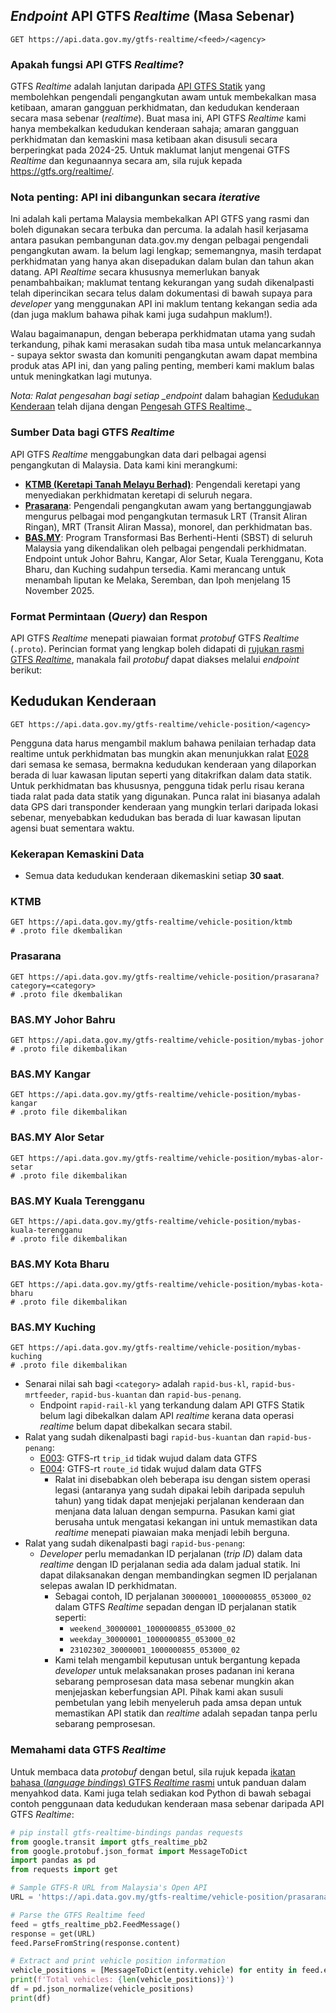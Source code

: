 
## _Endpoint_ API GTFS _Realtime_ (Masa Sebenar)

<Head>
  <title>GTFS Realtime - Malaysia's Official Open API</title>
</Head>

```http
GET https://api.data.gov.my/gtfs-realtime/<feed>/<agency>
```

### Apakah fungsi API GTFS _Realtime_?

GTFS _Realtime_ adalah lanjutan daripada [API GTFS Statik](gtfs-static) yang membolehkan pengendali pengangkutan awam untuk membekalkan masa ketibaan, amaran gangguan perkhidmatan, dan kedudukan kenderaan secara masa sebenar (_realtime_).
Buat masa ini, API GTFS _Realtime_ kami hanya membekalkan kedudukan kenderaan sahaja; amaran gangguan perkhidmatan dan kemaskini masa ketibaan akan disusuli secara berperingkat pada 2024-25. Untuk maklumat lanjut mengenai GTFS _Realtime_ dan kegunaannya secara am, sila rujuk kepada https://gtfs.org/realtime/.

### Nota penting: API ini dibangunkan secara _iterative_

Ini adalah kali pertama Malaysia membekalkan API GTFS yang rasmi dan boleh digunakan secara terbuka dan percuma. Ia adalah hasil kerjasama antara pasukan pembangunan data.gov.my dengan pelbagai pengendali pengangkutan awam. Ia belum lagi lengkap; sememangnya, masih terdapat perkhidmatan yang hanya akan disepadukan dalam bulan dan tahun akan datang. API _Realtime_ secara khususnya memerlukan banyak penambahbaikan; maklumat tentang kekurangan yang sudah dikenalpasti telah diperincikan secara telus dalam dokumentasi di bawah supaya para _developer_ yang menggunakan API ini maklum tentang kekangan sedia ada (dan juga maklum bahawa pihak kami juga sudahpun maklum!).

Walau bagaimanapun, dengan beberapa perkhidmatan utama yang sudah terkandung, pihak kami merasakan sudah tiba masa untuk melancarkannya - supaya sektor swasta dan komuniti pengangkutan awam dapat membina produk atas API ini, dan yang paling penting, memberi kami maklum balas untuk meningkatkan lagi mutunya.

_Nota: Ralat pengesahan bagi setiap \_endpoint_ dalam bahagian [Kedudukan Kenderaan](#vehicle-position) telah dijana dengan [Pengesah GTFS Realtime](https://github.com/MobilityData/gtfs-realtime-validator).\_

### Sumber Data bagi GTFS _Realtime_

API GTFS _Realtime_ menggabungkan data dari pelbagai agensi pengangkutan di Malaysia. Data kami kini merangkumi:

- [**KTMB (Keretapi Tanah Melayu Berhad)**](https://www.ktmb.com.my/): Pengendali keretapi yang menyediakan perkhidmatan keretapi di seluruh negara.
- [**Prasarana**](https://myrapid.com.my/): Pengendali pengangkutan awam yang bertanggungjawab mengurus pelbagai mod pengangkutan termasuk LRT (Transit Aliran Ringan), MRT (Transit Aliran Massa), monorel, dan perkhidmatan bas.
- [**BAS.MY**](https://www.apad.gov.my/index.php/en/projects-programs/bas-projek-program/program-transformasi-bas-berhenti-henti-sbst): Program Transformasi Bas Berhenti-Henti (SBST) di seluruh Malaysia yang dikendalikan oleh pelbagai pengendali perkhidmatan. Endpoint untuk Johor Bahru, Kangar, Alor Setar, Kuala Terengganu, Kota Bharu, dan Kuching sudahpun tersedia. Kami merancang untuk menambah liputan ke Melaka, Seremban, dan Ipoh menjelang 15 November 2025.


### Format Permintaan (_Query_) dan Respon

API GTFS _Realtime_ menepati piawaian format _protobuf_ GTFS _Realtime_ (`.proto`). Perincian format yang lengkap boleh didapati di [rujukan rasmi GTFS _Realtime_](https://gtfs.org/realtime/proto/), manakala fail _protobuf_ dapat diakses melalui _endpoint_ berikut:

## Kedudukan Kenderaan

```http
GET https://api.data.gov.my/gtfs-realtime/vehicle-position/<agency>
```

Pengguna data harus mengambil maklum bahawa penilaian terhadap data realtime untuk perkhidmatan bas mungkin akan menunjukkan ralat [E028](https://github.com/MobilityData/gtfs-realtime-validator/blob/master/RULES.md#E028) dari semasa ke semasa, bermakna kedudukan kenderaan yang dilaporkan berada di luar kawasan liputan seperti yang ditakrifkan dalam data statik. Untuk perkhidmatan bas khususnya, pengguna tidak perlu risau kerana tiada ralat pada data statik yang digunakan. Punca ralat ini biasanya adalah data GPS dari transponder kenderaan yang mungkin terlari daripada lokasi sebenar, menyebabkan kedudukan bas berada di luar kawasan liputan agensi buat sementara waktu.

### Kekerapan Kemaskini Data

- Semua data kedudukan kenderaan dikemaskini setiap **30 saat**.

### KTMB

```http
GET https://api.data.gov.my/gtfs-realtime/vehicle-position/ktmb
# .proto file dkembalikan
```

### Prasarana

```http
GET https://api.data.gov.my/gtfs-realtime/vehicle-position/prasarana?category=<category>
# .proto file dkembalikan
```

### BAS.MY Johor Bahru

```http
GET https://api.data.gov.my/gtfs-realtime/vehicle-position/mybas-johor
# .proto file dikembalikan
```

### BAS.MY Kangar

```http
GET https://api.data.gov.my/gtfs-realtime/vehicle-position/mybas-kangar
# .proto file dikembalikan
```

### BAS.MY Alor Setar

```http
GET https://api.data.gov.my/gtfs-realtime/vehicle-position/mybas-alor-setar
# .proto file dikembalikan
```

### BAS.MY Kuala Terengganu

```http
GET https://api.data.gov.my/gtfs-realtime/vehicle-position/mybas-kuala-terengganu
# .proto file dikembalikan
```

### BAS.MY Kota Bharu

```http
GET https://api.data.gov.my/gtfs-realtime/vehicle-position/mybas-kota-bharu
# .proto file dikembalikan
```

### BAS.MY Kuching

```http
GET https://api.data.gov.my/gtfs-realtime/vehicle-position/mybas-kuching
# .proto file dikembalikan
```

- Senarai nilai sah bagi `<category>` adalah `rapid-bus-kl`, `rapid-bus-mrtfeeder`, `rapid-bus-kuantan` dan `rapid-bus-penang`.
  - Endpoint `rapid-rail-kl` yang terkandung dalam API GTFS Statik belum lagi dibekalkan dalam API _realtime_ kerana data operasi _realtime_ belum dapat dibekalkan secara stabil.
- Ralat yang sudah dikenalpasti bagi `rapid-bus-kuantan` dan `rapid-bus-penang`:
  - [E003](https://github.com/MobilityData/gtfs-realtime-validator/blob/master/RULES.md#E003): GTFS-rt `trip_id` tidak wujud dalam data GTFS
  - [E004](https://github.com/MobilityData/gtfs-realtime-validator/blob/master/RULES.md#E004): GTFS-rt `route_id` tidak wujud dalam data GTFS
    - Ralat ini disebabkan oleh beberapa isu dengan sistem operasi legasi (antaranya yang sudah dipakai lebih daripada sepuluh tahun) yang tidak dapat menjejaki perjalanan kenderaan dan menjana data laluan dengan sempurna. Pasukan kami giat berusaha untuk mengatasi kekangan ini untuk memastikan data _realtime_ menepati piawaian maka menjadi lebih berguna.
- Ralat yang sudah dikenalpasti bagi `rapid-bus-penang`:
  - _Developer_ perlu memadankan ID perjalanan (_trip ID_) dalam data _realtime_ dengan ID perjalanan sedia ada dalam jadual statik. Ini dapat dilaksanakan dengan membandingkan segmen ID perjalanan selepas awalan ID perkhidmatan.
    - Sebagai contoh, ID perjalanan `30000001_1000000855_053000_02` dalam GTFS _Realtime_ sepadan dengan ID perjalanan statik seperti:
      - `weekend_30000001_1000000855_053000_02`
      - `weekday_30000001_1000000855_053000_02`
      - `23102302_30000001_1000000855_053000_02`
    - Kami telah mengambil keputusan untuk bergantung kepada _developer_ untuk melaksanakan proses padanan ini kerana sebarang pemprosesan data masa sebenar mungkin akan menjejaskan keberfungsian API. Pihak kami akan susuli pembetulan yang lebih menyeleruh pada amsa depan untuk memastikan API statik dan _realtime_ adalah sepadan tanpa perlu sebarang pemprosesan.

### Memahami data GTFS _Realtime_

Untuk membaca data _protobuf_ dengan betul, sila rujuk kepada [ikatan bahasa (_language bindings_) GTFS _Realtime_ rasmi](https://gtfs.org/realtime/language-bindings/) untuk panduan dalam menyahkod data. Kami juga telah sediakan kod Python di bawah sebagai contoh penggunaan data kedudukan kenderaan masa sebenar daripada API GTFS _Realtime_:

```python
# pip install gtfs-realtime-bindings pandas requests
from google.transit import gtfs_realtime_pb2
from google.protobuf.json_format import MessageToDict
import pandas as pd
from requests import get

# Sample GTFS-R URL from Malaysia's Open API
URL = 'https://api.data.gov.my/gtfs-realtime/vehicle-position/prasarana?category=rapid-bus-kl'

# Parse the GTFS Realtime feed
feed = gtfs_realtime_pb2.FeedMessage()
response = get(URL)
feed.ParseFromString(response.content)

# Extract and print vehicle position information
vehicle_positions = [MessageToDict(entity.vehicle) for entity in feed.entity]
print(f'Total vehicles: {len(vehicle_positions)}')
df = pd.json_normalize(vehicle_positions)
print(df)
```
